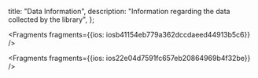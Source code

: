   title: "Data Information",
  description: "Information regarding the data collected by the library",
};






<Fragments fragments={{ios: iosb41154eb779a362dccdaeed44913b5c6}} />



<Fragments fragments={{ios: ios22e04d7591fc657eb20864969b4f32be}} />
